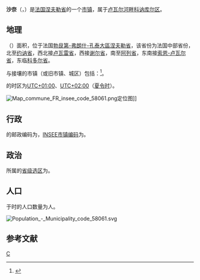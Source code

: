 {{noteTA|G1=法国地名}}
{{Infobox French commune}}
'''沙奈'''（{{lang-fr|Chasnay}}，{{IPA-fr|ʃanɛ}}）是[[法国|法国]][[涅夫勒省|涅夫勒省]]的一个[[市镇_(法国)|市镇]]，属于[[卢瓦尔河畔科讷库尔区|卢瓦尔河畔科讷库尔区]]。

== 地理 ==
{{PAGENAMEBASE}}（{{wikidata|property|linked|P625}}）面积{{wikidata|properties|P2046}}，位于法国[[勃艮第-弗朗什-孔泰大區|勃艮第-弗朗什-孔泰大區]][[涅夫勒省|涅夫勒省]]，该省份为法国中部省份，北至[[约讷省|约讷省]]，西北接[[卢瓦雷省|卢瓦雷省]]，西接[[谢尔省|谢尔省]]，南至[[阿列省|阿列省]]，东南接[[索恩-卢瓦尔省|索恩-卢瓦尔省]]，东临[[科多尔省|科多尔省]]。

与{{PAGENAMEBASE}}接壤的市镇（或旧市镇、城区）包括：{{Wikidata|properties|linked|P47}}<ref name="geo">{{Cite web|url=https://www.geoportail.gouv.fr/carte|title=Carte|accessdate=2020-03-22|author=Géoportail|language=fr|publisher=Géoportail|archive-date=2017-01-29|archive-url=https://web.archive.org/web/20170129154129/https://www.geoportail.gouv.fr/carte/|dead-url=no}}</ref>。

{{PAGENAMEBASE}}的时区为[[UTC+01:00|UTC+01:00]]、[[UTC+02:00|UTC+02:00]]（[[夏时制|夏令时]]）。

[[File:Map_commune_FR_insee_code_58061.png|thumb]]定位图]]{{Clear|left}}
== 行政 ==
{{PAGENAMEBASE}}的邮政编码为{{wikidata|properties|P281}}，[[法国国家统计与经济研究所|INSEE市镇编码]]为{{wikidata|properties|P374}}。

== 政治 ==
{{PAGENAMEBASE}}所属的[[縣_(法國)|省级选区]]为{{WikidataLink|{{wikidata|properties|raw|best||P7938}}}}。

== 人口 ==
{{PAGENAMEBASE}}于{{wikidata|qualifier|P1082|P585}}时的人口数量为{{wikidata|property|raw|P1082}}人。

[[File:Population_-_Municipality_code_58061.svg|thumb]]{{Clear|left}}
== 参考文献 ==
{{Reflist}}

{{涅夫勒省市镇}}
[[Category:涅夫勒省市镇|C]]